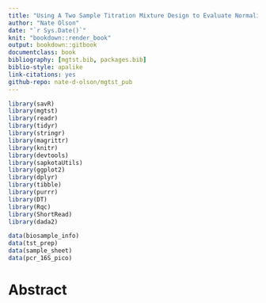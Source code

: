 ```yaml
--- 
title: "Using A Two Sample Titration Mixture Design to Evaluate Normalization and Differential Abundance Methods."
author: "Nate Olson"
date: "`r Sys.Date()`"
knit: "bookdown::render_book"
output: bookdown::gitbook
documentclass: book
bibliography: [mgtst.bib, packages.bib]
biblio-style: apalike
link-citations: yes
github-repo: nate-d-olson/mgtst_pub
---
```


```r
library(savR)
library(mgtst)
library(readr)
library(tidyr)
library(stringr)
library(magrittr)
library(knitr)
library(devtools)
library(sapkotaUtils)
library(ggplot2)
library(dplyr)
library(tibble)
library(purrr)
library(DT)
library(Rqc)
library(ShortRead)
library(dada2)
```

```r
data(biosample_info)
data(tst_prep)
data(sample_sheet) 
data(pcr_16S_pico)
```
# Abstract